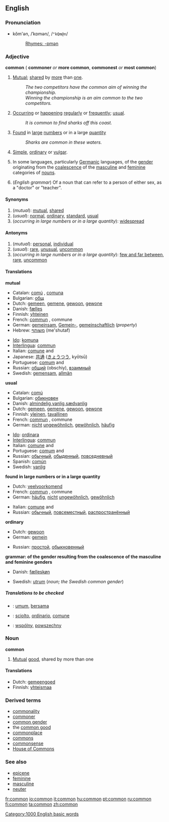 ==English==

{{rank|town|dark|ye|438|common|subject|can't|ready}}

===Pronunciation===
*kŏm'ən, /ˈkɒmən/, /<tt>"kQm@n</tt>/
*:[[Rhymes:English:-ɒmən|Rhymes: -ɒmən]]

===Adjective===
'''common''' ({{compar}} '''commoner''' ''or'' '''more common''', {{superl}} '''commonest''' ''or'' '''most common''')

#[[Mutual]]; [[share]]d by [[more]] than [[one]].
#:''The two competitors have the common aim of winning the championship.''
#:''Winning the championship is an aim common to the two competitors.''
#[[Occur]]ring or [[happen]]ing [[regularly]] or [[frequently]]; [[usual]].
#:''It is common to find sharks off this coast.''
#[[Found]] in [[large]] [[number]]s or in a large [[quantity]]
#:''Sharks are common in these waters.''
#[[Simple]], [[ordinary]] or [[vulgar]].
# {{grammar}} In some languages, particularly [[Germanic]] languages, of the [[gender]] originating from the [[coalescence]] of the [[masculine]] and [[feminine]] categories of [[noun]]s.
#(''English grammar'') Of a noun that can refer to a person of either sex, as a "doctor" or "teacher".

====Synonyms====
#(''mutual''): [[mutual]], [[shared]]
#(''usual''): [[normal]], [[ordinary]], [[standard]], [[usual]]
#(''occurring in large numbers or in a large quantity''): [[widespread]]

====Antonyms====
#(''mutual''): [[personal]], [[individual]]
#(''usual''): [[rare]], [[unusual]], [[uncommon]]
#(''occurring in large numbers or in a large quantity''): [[few and far between]], [[rare]], [[uncommon]]

====Translations====
'''mutual'''
{{top}}
*Catalan: [[comú]] {{m}}, [[comuna]] {{f}}
*Bulgarian: [[общ]] {{m}}
*Dutch: [[gemeen]], [[gemene]], [[gewoon]], [[gewone]]
*Danish: [[fælles]]
*Finnish: [[yhteinen]]
*French: [[commun#French|commun]] {{m}}, commune {{f}}
*German: [[gemeinsam]], [[Gemein-]], [[gemeinschaftlich]] (''property'')
*Hebrew: [[משותף]] (me'shutaf)
{{mid}}
*[[Ido]]: [[komuna]]
*[[Interlingua]]: [[commun#Interlingua|commun]]
*Italian: [[comune]] {{m}} and {{f}}
*Japanese: [[共通]] ([[きょうつう]], kyōtsū)
*Portuguese: [[comum]] {{m}} and {{f}}
*Russian: [[общий]] (obschiy), [[взаимный]]
*Swedish: [[gemensam]], [[allmän]]
{{bottom}}

'''usual'''
{{top}}
*Catalan: [[comú]] {{m}}
*Bulgarian: [[обикновен]] {{m}}
*Danish: [[almindelig]],[[vanlig]],[[sædvanlig]]
*Dutch: [[gemeen]], [[gemene]], [[gewoon]], [[gewone]]
*Finnish: [[yleinen]], [[tavallinen]]
*French: [[commun]] {{m}}, commune {{f}}
*German: [[nicht]] [[ungewöhnlich]], [[gewöhnlich]], [[häufig]]
{{mid}}
*[[Ido]]: [[ordinara]]
*[[Interlingua]]: [[commun#Interlingua|commun]]
*Italian: [[comune]] {{m}} and {{f}}
*Portuguese: [[comum]] {{m}} and {{f}}
*Russian: [[обычный]], [[обыденный]], [[повседневный]]
*Spanish: [[común]]
*Swedish: [[vanlig]]
{{bottom}}

'''found in large numbers or in a large quantity'''
{{top}}
*Dutch: [[veelvoorkomend]]
*French: [[commun#French|commun]] {{m}}, commune {{f}}
*German: [[häufig]], [[nicht]] [[ungewöhnlich]], [[gewöhnlich]]
{{mid}}
*Italian: [[comune]] {{m}} and {{f}}
*Russian: [[обычный]], [[повсеместный]], [[распространённый]]
{{bottom}}

'''ordinary'''
{{top}}
*Dutch: [[gewoon]]
*German: [[gemein]]
{{mid}}
*Russian: [[простой]], [[обыкновенный]]
{{bottom}}

'''grammar: of the gender resulting from the coalescence of the masculine and feminine genders'''
{{top}}
*Danish: [[fælleskøn]]
{{mid}}
*Swedish: [[utrum]] (''noun; the Swedish common gender'')
{{bottom}}

=====Translations to be checked=====
<!--Remove this section once all of the translations below have been moved into the tables above.-->
{{checktrans}}

*{{ttbc|Indonesian}}: [[umum]], [[sama|bersama]]
*{{ttbc|Italian}}: [[sciolto]], [[ordinario]], [[comune]]
*{{ttbc|Polish}}: [[wspólny]], [[powszechny]]

===Noun===
'''common'''

#[[Mutual]] [[good]], shared by more than one

====Translations====
*Dutch: [[gemeengoed]] {{n}}
*Finnish: [[yhteismaa]]

===Derived terms===
*[[commonality]]
*[[commoner]]
*[[common gender]]
*the [[common good]]
*[[commonplace]]
*[[commons]]
*[[commonsense]]
*[[House of Commons]]

===See also===
*[[epicene]]
*[[feminine]]
*[[masculine]]
*[[neuter]]

[[Category:1000 English basic words]]

[[fr:common]]
[[io:common]]
[[it:common]]
[[hu:common]]
[[pt:common]]
[[ru:common]]
[[fi:common]]
[[ta:common]]
[[zh:common]]